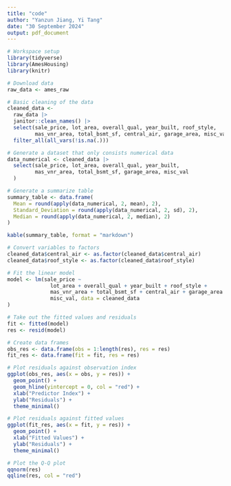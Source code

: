 ```yaml
---
title: "code"
author: "Yanzun Jiang, Yi Tang"
date: "30 September 2024"
output: pdf_document
---
```


```r
# Workspace setup
library(tidyverse)
library(AmesHousing)
library(knitr)
```

```r
# Download data
raw_data <- ames_raw
```

```r
# Basic cleaning of the data
cleaned_data <-
  raw_data |>
  janitor::clean_names() |>
  select(sale_price, lot_area, overall_qual, year_built, roof_style,
         mas_vnr_area, total_bsmt_sf, central_air, garage_area, misc_val) |>
  filter_all(all_vars(!is.na(.)))
```

```r
# Generate a dataset that only consists numerical data
data_numerical <- cleaned_data |>
  select(sale_price, lot_area, overall_qual, year_built,
         mas_vnr_area, total_bsmt_sf, garage_area, misc_val
  )

# Generate a summarize table
summary_table <- data.frame(
  Mean = round(apply(data_numerical, 2, mean), 2),
  Standard_Deviation = round(apply(data_numerical, 2, sd), 2),
  Median = round(apply(data_numerical, 2, median), 2)
)

kable(summary_table, format = "markdown")
```

```r
# Convert variables to factors
cleaned_data$central_air <- as.factor(cleaned_data$central_air)
cleaned_data$roof_style <- as.factor(cleaned_data$roof_style)

# Fit the linear model
model <- lm(sale_price ~
              lot_area + overall_qual + year_built + roof_style +
              mas_vnr_area + total_bsmt_sf + central_air + garage_area +
              misc_val, data = cleaned_data
)

# Take out the fitted values and residuals
fit <- fitted(model)
res <- resid(model)

# Create data frames
obs_res <- data.frame(obs = 1:length(res), res = res)
fit_res <- data.frame(fit = fit, res = res)
```

```r
# Plot residuals against observation index
ggplot(obs_res, aes(x = obs, y = res)) +
  geom_point() +
  geom_hline(yintercept = 0, col = "red") +
  xlab("Predictor Index") +
  ylab("Residuals") +
  theme_minimal()
```

```r
# Plot residuals against fitted values
ggplot(fit_res, aes(x = fit, y = res)) +
  geom_point() +
  xlab("Fitted Values") +
  ylab("Residuals") +
  theme_minimal()
```

```r
# Plot the Q-Q plot
qqnorm(res)
qqline(res, col = "red")
```

```r

```

```r

```
